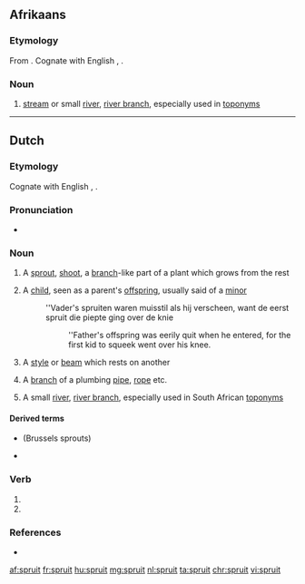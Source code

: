 ==Afrikaans==

===Etymology===
From {{etyl|nl|af}} {{m|nl|spruit}}. Cognate with English {{m|en|sprite}}, {{m|en|sprout}}.

===Noun===
{{af-noun|spruite|spruitjie}}

# {{label|af|geography}} [[stream]] or small [[river]], [[river branch]], especially used in [[toponym]]s

----

==Dutch==

===Etymology===
{{rfe|lang=nl}}
Cognate with English {{m|en|sprite}}, {{m|en|sprout}}.

===Pronunciation===
* {{audio|Nl-spruit.ogg|Audio|lang=nl}}

===Noun===
{{nl-noun|c|-en|spruitje}}

# {{label|nl|botany}} A [[sprout]], [[shoot]], a [[branch]]-like part of a plant which grows from the rest
# A [[child]], seen as a parent's [[offspring]], usually said of a [[minor]]
#: ''Vader's spruiten waren muisstil als hij verscheen, want de eerst spruit die piepte ging over de knie
#:: ''Father's offspring was eerily quit when he entered, for the first kid to squeek went over his knee.
# {{label|nl|construction}} A [[style]] or [[beam]] which rests on another
# A [[branch]] of a plumbing [[pipe]], [[rope]] etc.
# {{label|nl|geography}} A small [[river]], [[river branch]], especially used in South African [[toponym]]s

====Derived terms====
* {{l|nl|spruitjes}} (Brussels sprouts)
* {{l|nl|spruitkool}}

===Verb===
{{nl-verb-form}}

# {{nl-verb form of|p=123|n=sg|t=pres|m=ind|spruiten}}
# {{nl-verb form of|m=imp|spruiten}}

===References===
* {{R:Koenen}}

[[af:spruit]]
[[fr:spruit]]
[[hu:spruit]]
[[mg:spruit]]
[[nl:spruit]]
[[ta:spruit]]
[[chr:spruit]]
[[vi:spruit]]